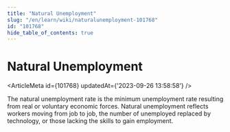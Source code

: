 ```yaml
---
title: "Natural Unemployment"
slug: "/en/learn/wiki/naturalunemployment-101768"
id: "101768"
hide_table_of_contents: true
---
```



# Natural Unemployment

<ArticleMeta id={101768} updatedAt={'2023-09-26 13:58:58'} />
<div className='border-solid border-b border-t-0 my-4 border-[var(--ifm-color-gray-300)]' />

The natural unemployment rate is the minimum unemployment rate resulting from real or voluntary economic forces. Natural unemployment reflects workers moving from job to job, the number of unemployed replaced by technology, or those lacking the skills to gain employment.
